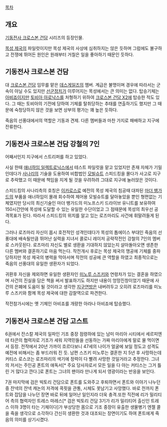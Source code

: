 [[목차]]

== 개요 ==
[[기동전사 크로스본 건담]] 시리즈의 등장인물.

[[목성 제국]]의 파일럿이지만 목성 제국의 사상에 심취하지는 않은 듯하며 그럼에도 불구하고 전쟁에 뛰어든 원인은 원래부터 거칠은 일을 좋아하기 때문인 듯하다.


== 기동전사 크로스본 건담 ==
대 [[크로스본 건담]] 임무를 맡은 [[데스게일즈]]의 멤버. 계급은 불명이며 경우에 따라서는 군속이 아닐 수도 있지만 [[선군정치]]가 이루어지는 목성에서는 큰 의미는 없다. 탑승기체는 [[아비죠]]이지만 [[토비아 아로낙스]]를 처형하기 위하여 [[크로스본 건담 X2]]에 탑승한 적도 있다. 그 때는 토비아의 기전에 당하여 기체를 탈취당하는 추태를 연출하기도 했지만 그 때문에 숙청당하지 않은 것을 보면 상부의 평가는 꽤 높은 듯하다.

죽음의 선풍대에서의 역할은 기동과 견제. 다른 멤버들과 마찬 가지로 패배하고 지구에 잔류한다.


== 기동전사 크로스본 건담 강철의 7인 ==
어째서인지 지구에서 스트리퍼를 하고 있었다.

사실 한때 [[애너하임 일렉트로닉스]]에서 테스트 파일럿을 맡고 있었지만 존재 자체가 기밀인데다가 [[사나리]]의 기술을 도용하여 비합법인 [[모빌슈트]] 스피드킹을 몰다가 사고로 지구로 추락했고 이 때문에 책임을 지게 될 것을 우려하려 그대로 지구에 눌러앉은 것이다.

스피드킹의 사나리측의 호칭은 [[이카로스]]로 예전의 목성 제국의 침공때 대파된 [[마더 뱅가드]]의 부품을 애너하임이 몰래 회수하여 제어용 모빌슈트를 달아놓았을 뿐인 형편없는 기체였지만 당시의 최신기술인 마더 뱅가드의 미노프스키 드라이브 유니트를 보유하여 150시간안에 목성에 도달할 수 있는 유일한 수단이었고 그 점때문에 목성의 최우선 공격목표가 된다. 따라서 스피드킹의 위치를 알고 있는 로즈마리도 사건에 휘말려들게 된다.

그러나 로즈마리 자신이 몹시 호전적인 성격인데다가 목성의 톱에이스 부대인 죽음의 선풍대에 배속될만큼 뛰어난 실력을 지녀서 콜로니 레이저 공략작전인 강철의 7인의 멤버로 스카웃된다. 로즈마리 자신도 별로 생환을 기대하지 않았는지 살아돌아오면 생존한 다른 멤버와 결혼하기로 마음 먹는다. 작전개시 후로는 목성 제국의 맹공에 기체를 중파당하지만 목성 제국의 병력을 막아서며 작전의 성공에 큰 역할을 하였고 최종적으로는 죽음의 선풍대의 유일한 생환자가 되었다.

귀환후 자신을 제외하면 유일한 생환자인 [[미노루 스즈키]]와 연령차가 있는 결혼을 하였으며 사건의 진실을 담은 책을 써서 발표하기도 하지만 내용이 엉망진창이었기 때문에 사건의 은폐에 도움이 될 것이라고 생각한 [[지구연방]]은 내버려두고 오히려 로즈마리를 미노루 스즈키와 함께 목성 제국에 대한 감찰역으로 파견한다.

작전참가시에는 옛 기체인 아비죠를 개량한 아라나 아비죠에 탑승했다.

== 기동전사 크로스본 건담 고스트 ==

6권에서 잔스칼 제국의 일파인 기조 중장 점령하에 있는 남미 마리아 시티에서 세르피엔테 타콘의 협력자로 기조가 세워 지역민들을 선동하는 가짜 마리아에게 말로 물 먹이면서 등장. 전작에서 20년 가까이 흐르다보니 47세의 나이가 얼굴에 보일 정도고 성격도 예전에 비해서는 좀 부드러워 진 듯. 남편 스즈키 미노루는 결혼한 지 5년 후 사망하는데 커티스 로스코는 로즈마리의 색기에 정력이 다 빨려 사망한 것일거라고 추정한다. 그녀의 저서는 주인공 폰트의 애독서[* 주요 당사자로서 모든 일을 다 아는 커티스는 그거 틀린 거 많다고 깐다.]로 폰트는 그녀의 팬이라 만나게 되서 영광이라는 반응을 보인다. 

7권 마지막에 검은 빅토리 건담으로 폰트를 도와주고 후퇴하면서 폰트와 이야기 나누던 중 잔넥의 잔넥 캐논의 저격에 콕핏을 관통, 시체도 못남기고 사망했다. 바로 전까지 폰트와 잡담을 나누던 장면 바로 뒤에 일어난 일인지라 더욱 충격.또한 직전에 리가 밀리티어 측의 협력자인 트레스 마레스[* 검은 빅토리 건담 3기가 리가 밀리티어 출신인 트레스 이하 3명이 타는 기체이다]가 부상당한 몸으로 기조 중장이 유출한 생물병기 엔젤 콜을 죽을 생각으로 소각하다 간신히 생환한 것과 대조되는 장면이기도 하여 폰트에게 죽음의 의미를 상기시켰다.
